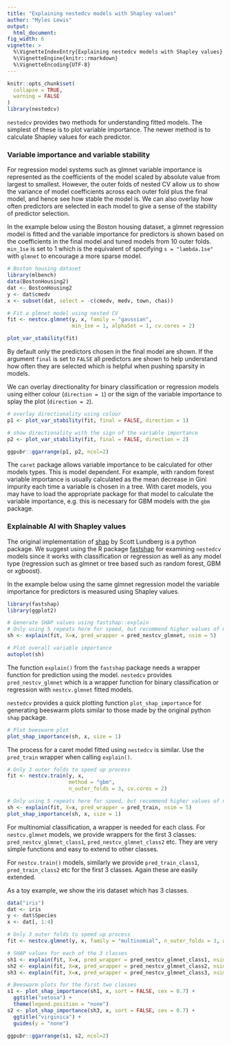 ```yaml
---
title: "Explaining nestedcv models with Shapley values"
author: "Myles Lewis"
output:
  html_document:
fig_width: 6
vignette: >
  %\VignetteIndexEntry{Explaining nestedcv models with Shapley values}
  %\VignetteEngine{knitr::rmarkdown}
  %\VignetteEncoding{UTF-8}
---
```


```r
knitr::opts_chunk$set(
  collapse = TRUE,
  warning = FALSE
)
library(nestedcv)
```

`nestedcv` provides two methods for understanding fitted models. The simplest of
these is to plot variable importance. The newer method is to calculate Shapley
values for each predictor.

### Variable importance and variable stability

For regression model systems such as glmnet variable importance is represented
as the coefficients of the model scaled by absolute value from largest to
smallest. However, the outer folds of nested CV allow us to show the variance of
model coefficients across each outer fold plus the final model, and hence see
how stable the model is. We can also overlay how often predictors are selected
in each model to give a sense of the stability of predictor selection.

In the example below using the Boston housing dataset, a glmnet regression model
is fitted and the variable importance for predictors is shown based on the
coefficients in the final model and tuned models from 10 outer folds. `min_1se`
is set to 1 which is the equivalent of specifying `s = "lambda.1se"` with
`glmnet` to encourage a more sparse model.

```r
# Boston housing dataset
library(mlbench)
data(BostonHousing2)
dat <- BostonHousing2
y <- dat$cmedv
x <- subset(dat, select = -c(cmedv, medv, town, chas))

# Fit a glmnet model using nested CV
fit <- nestcv.glmnet(y, x, family = "gaussian",
                     min_1se = 1, alphaSet = 1, cv.cores = 2)

plot_var_stability(fit)
```

By default only the predictors chosen in the final model are shown. If the
argument `final` is set to `FALSE` all predictors are shown to help understand
how often they are selected which is helpful when pushing sparsity in models.

We can overlay directionality for binary classification or regression models
using either colour (`direction = 1`) or the sign of the variable importance to
splay the plot (`direction = 2`).

```r
# overlay directionality using colour
p1 <- plot_var_stability(fit, final = FALSE, direction = 1)

# show directionality with the sign of the variable importance
p2 <- plot_var_stability(fit, final = FALSE, direction = 2)

ggpubr::ggarrange(p1, p2, ncol=2)
```

The `caret` package allows variable importance to be calculated for other models
types. This is model dependent. For example, with random forest variable
importance is usually calculated as the mean decrease in Gini impurity each time
a variable is chosen in a tree. With caret models, you may have to load the
appropriate package for that model to calculate the variable importance, e.g.
this is necessary for GBM models with the `gbm` package.

### Explainable AI with Shapley values

The original implementation of [shap](https://github.com/slundberg/shap) by
Scott Lundberg is a python package. We suggest using the R package
[fastshap](https://cran.r-project.org/package=fastshap) for examining `nestedcv`
models since it works with classification or regression as well as any model
type (regression such as glmnet or tree based such as random forest, GBM or
xgboost).

In the example below using the same glmnet regression model the variable
importance for predictors is measured using Shapley values.

```r
library(fastshap)
library(ggplot2)

# Generate SHAP values using fastshap::explain
# Only using 5 repeats here for speed, but recommend higher values of nsim
sh <- explain(fit, X=x, pred_wrapper = pred_nestcv_glmnet, nsim = 5)

# Plot overall variable importance
autoplot(sh)
```

The function `explain()` from the `fastshap` package needs a wrapper function
for prediction using the model. `nestedcv` provides `pred_nestcv_glmnet` which
is a wrapper function for binary classification or regression with
`nestcv.glmnet` fitted models.

`nestedcv` provides a quick plotting function `plot_shap_importance` for
generating beeswarm plots similar to those made by the original python `shap`
package.

```r
# Plot beeswarm plot
plot_shap_importance(sh, x, size = 1)
```

The process for a caret model fitted using `nestedcv` is similar. Use the
`pred_train` wrapper when calling `explain()`.

```r
# Only 3 outer folds to speed up process
fit <- nestcv.train(y, x,
                    method = "gbm",
                    n_outer_folds = 3, cv.cores = 2)

# Only using 5 repeats here for speed, but recommend higher values of nsim
sh <- explain(fit, X=x, pred_wrapper = pred_train, nsim = 5)
plot_shap_importance(sh, x, size = 1)
```

For multinomial classification, a wrapper is needed for each class. For
`nestcv.glmnet` models, we provide wrappers for the first 3 classes:
`pred_nestcv_glmnet_class1`, `pred_nestcv_glmnet_class2` etc. They are very
simple functions and easy to extend to other classes.

For `nestcv.train()` models, similarly we provide `pred_train_class1`,
`pred_train_class2` etc for the first 3 classes. Again these are easily
extended.

As a toy example, we show the iris dataset which has 3 classes.

```r
data("iris")
dat <- iris
y <- dat$Species
x <- dat[, 1:4]

# Only 3 outer folds to speed up process
fit <- nestcv.glmnet(y, x, family = "multinomial", n_outer_folds = 3, alphaSet = 0.6)

# SHAP values for each of the 3 classes
sh1 <- explain(fit, X=x, pred_wrapper = pred_nestcv_glmnet_class1, nsim = 5)
sh2 <- explain(fit, X=x, pred_wrapper = pred_nestcv_glmnet_class2, nsim = 5)
sh3 <- explain(fit, X=x, pred_wrapper = pred_nestcv_glmnet_class3, nsim = 5)

# Beeswarm plots for the first two classes
s1 <- plot_shap_importance(sh1, x, sort = FALSE, cex = 0.7) +
  ggtitle("setosa") +
  theme(legend.position = "none")
s2 <- plot_shap_importance(sh3, x, sort = FALSE, cex = 0.7) +
  ggtitle("virginica") +
  guides(y = "none")

ggpubr::ggarrange(s1, s2, ncol=2)
```
